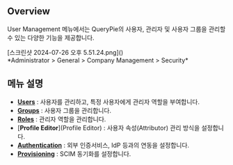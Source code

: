 ## Overview
User Management 메뉴에서는 QueryPie의 사용자, 관리자 및 사용자 그룹을 관리할 수 있는 다양한 기능을 제공합니다.

<p align="center">
<div>[스크린샷 2024-07-26 오후 5.51.24.png]()</div>
*Administrator &gt; General &gt; Company Management &gt; Security*
</p>

## 메뉴 설명
* [**Users**](Users) : 사용자를 관리하고, 특정 사용자에게 관리자 역할을 부여합니다.
* [**Groups**](Groups) : 사용자 그룹을 관리합니다.
* [**Roles**](Roles) : 관리자 역할을 관리합니다.
* [**Profile Editor**](Profile Editor) : 사용자 속성(Attributor) 관리 방식을 설정합니다.
* [**Authentication**](Authentication) : 외부 인증서비스, IdP 등과의 연동을 설정합니다.
* [**Provisioning**](Provisioning) : SCIM 동기화를 설정합니다.

